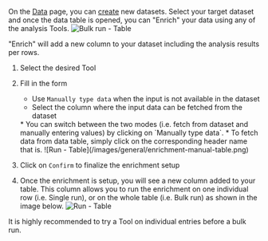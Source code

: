 On the [Data](/get-started/key-concepts/knowledge) page, you can [create](/knowledge) new datasets. 
Select your target dataset and once the data table is opened, you can "Enrich" your data using any of the analysis Tools.
![Bulk run - Table](/images/general/bulk-run-table.png)

"Enrich" will add a new column to your dataset including the analysis results per rows.

1. Select the desired Tool
2. Fill in the form 
    *  Use `Manually type data` when the input is not available in the dataset
    *  Select the column where the input data can be fetched from the dataset
    <Info>
    * You can switch between the two modes (i.e. fetch from dataset and manually entering values) by clicking on `Manually type data`.
    * To fetch data from data table, simply click on the corresponding header name that is.
    ![Run - Table](/images/general/enrichment-manual-table.png)

    </Info>
3. Click on `Confirm` to finalize the enrichment setup
4. Once the enrichment is setup, you will see a new column added to your table. This column allows you 
to run the enrichment on one individual row (i.e. Single run), or on the whole table (i.e. Bulk run) as shown in the image below.
![Run - Table](/images/general/run-table.png)

<Tip>
It is highly recommended to try a Tool on individual entries before a bulk run.
</Tip>